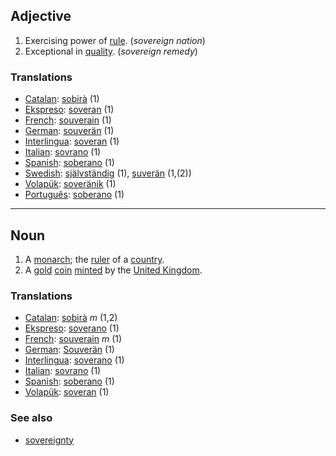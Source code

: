 ==Adjective== 

# Exercising power of [[rule]].  (''sovereign nation'')
# Exceptional in [[quality]].  (''sovereign remedy'')

===Translations=== 
*[[Catalan]]: [[sobirà]] (1)
*[[Ekspreso]]: [[soveran]] (1)
*[[French]]: [[souverain]]  (1)
*[[German]]: [[souverän]]  (1)
*[[Interlingua]]: [[soveran]]  (1)
*[[Italian]]: [[sovrano]]  (1)
*[[Spanish]]: [[soberano]] (1)
*[[Swedish]]: [[självständig]] (1), [[suverän]] (1,(2))
*[[Volapük]]: [[soveränik]] (1)
*[[Português]]: [[soberano]] (1)
 
----

==Noun== 

#A [[monarch]]; the [[ruler]] of a [[country]].
#A [[gold]] [[coin]] [[mint]]ed by the [[United Kingdom]].

=== Translations === 
*[[Catalan]]: [[sobirà]] ''m'' (1,2)
*[[Ekspreso]]: [[soverano]] (1)
*[[French]]: [[souverain]] ''m'' (1)
*[[German]]: [[Souverän]]  (1)
*[[Interlingua]]: [[soverano]] (1) 
*[[Italian]]: [[sovrano]]  (1)
*[[Spanish]]: [[soberano]] (1)
*[[Volapük]]: [[soveran]] (1)

=== See also ===
*[[sovereignty]]